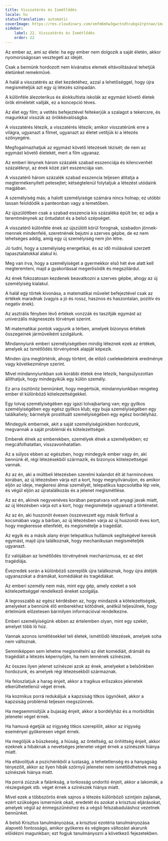 ```yaml
---
title: Visszatérés és Ismétlődés
locale: hu
statusTranslation: automatic
coverImage: https://res.cloudinary.com/xmfm6mhw3gwctndtcubgx2rptnae/image/upload/v1741354419/small_cover_la_gran_rebelion_28716e29d2.webp
sidebar:
    label: 22. Visszatérés és Ismétlődés
    order: 22
---
```

Az ember az, ami az élete: ha egy ember nem dolgozik a saját életén, akkor nyomorúságosan vesztegeti az idejét.

Csak a bennünk hordozott nem kívánatos elemek eltávolításával tehetjük életünket remekművé.

A halál a visszatérés az élet kezdetéhez, azzal a lehetőséggel, hogy újra megismételjük azt egy új létezés színpadán.

A különféle álezoterikus és álokkultista iskolák az egymást követő életek örök elméletét vallják, ez a koncepció téves.

Az élet egy film; a vetítés befejeztével feltekerjük a szalagot a tekercsre, és magunkkal visszük az örökkévalóságba.

A visszatérés létezik, a visszatérés létezik; amikor visszatérünk erre a világra, ugyanazt a filmet, ugyanazt az életet vetítjük ki a létezés szőnyegére.

Megfogalmazhatjuk az egymást követő létezések tézisét; de nem az egymást követő életekét, mert a film ugyanaz.

Az emberi lénynek három százalék szabad esszenciája és kilencvenhét százaléknyi, az ének közé zárt esszenciája van.

A visszatérő három százalék szabad esszencia teljesen átitatja a megtermékenyített petesejtet; kétségtelenül folytatjuk a létezést utódaink magjában.

A személyiség más; a halott személyisége számára nincs holnap; ez utóbbi lassan feloldódik a panteonban vagy a temetőben.

Az újszülöttben csak a szabad esszencia kis százaléka épült be; ez adja a teremtménynek az öntudatot és a belső szépséget.

A visszatérő különféle ének az újszülött körül forognak, szabadon jönnek-mennek mindenfelé, szeretnének bejutni a szerves gépbe, de ez nem lehetséges addig, amíg egy új személyiség nem jön létre.

Jó tudni, hogy a személyiség energetikai, és az idő múlásával szerzett tapasztalatokkal alakul ki.

Meg van írva, hogy a személyiséget a gyermekkor első hét éve alatt kell megteremteni, majd a gyakorlással megerősödik és megszilárdul.

Az ének fokozatosan kezdenek beavatkozni a szerves gépbe, ahogy az új személyiség kialakul.

A halál egy törtek kivonása, a matematikai művelet befejeztével csak az értékek maradnak (vagyis a jó és rossz, hasznos és haszontalan, pozitív és negatív ének).

Az asztrális fényben lévő értékek vonzzák és taszítják egymást az univerzális mágnesezés törvényei szerint.

Mi matematikai pontok vagyunk a térben, amelyek bizonyos értékek összegeinek járműveiként szolgálunk.

Mindannyiunk emberi személyiségében mindig léteznek ezek az értékek, amelyek az Ismétlődés törvényének alapját képezik.

Minden újra megtörténik, ahogy történt, de előző cselekedeteink eredménye vagy következménye szerint.

Mivel mindannyiunkban sok korábbi életek éne létezik, hangsúlyozottan állíthatjuk, hogy mindegyikük egy külön személy.

Ez arra ösztönöz bennünket, hogy megértsük, mindannyiunkban rengeteg ember él különböző kötelezettségekkel.

Egy tolvaj személyiségében egy igazi tolvajbarlang van; egy gyilkos személyiségében egy egész gyilkos klub; egy buja személyiségében egy találkahely; bármelyik prostituált személyiségében egy egész bordélyház.

Mindegyik embernek, akit a saját személyiségünkben hordozunk, megvannak a saját problémái és kötelezettségei.

Emberek élnek az emberekben, személyek élnek a személyekben; ez megcáfolhatatlan, visszavonhatatlan.

Az a súlyos ebben az egészben, hogy mindegyik ember vagy én, aki bennünk él, régi létezésekből származik, és bizonyos kötelezettségei vannak.

Az az én, aki a múltbeli létezésben szerelmi kalandot élt át harmincéves korában, az új létezésben várja ezt a kort, hogy megnyilvánuljon, és amikor eljön az ideje, megkeresi álmai személyét, telepatikus kapcsolatba lép vele, és végül eljön az újratalálkozás és a jelenet megismétlése.

Az az én, akinek negyvenéves korában perpatvara volt anyagi javak miatt, az új létezésben várja ezt a kort, hogy megismételje ugyanazt a történetet.

Az az én, aki huszonöt évesen összeveszett egy másik férfival a kocsmában vagy a bárban, az új létezésben várja az új huszonöt éves kort, hogy megkeresse ellenfelét, és megismételje a tragédiát.

Az egyik és a másik alany énjei telepatikus hullámok segítségével keresik egymást, majd újra találkoznak, hogy mechanikusan megismételjék ugyanazt.

Ez valójában az Ismétlődés törvényének mechanizmusa, ez az élet tragédiája.

Évezredek során a különböző szereplők újra találkoznak, hogy újra átéljék ugyanazokat a drámákat, komédiákat és tragédiákat.

Az emberi személy nem más, mint egy gép, amely ezeket a sok kötelezettséggel rendelkező éneket szolgálja.

A legrosszabb az egész kérdésben az, hogy mindazok a kötelezettségek, amelyeket a bennünk élő emberekhez kötődnek, anélkül teljesülnek, hogy értelmünk előzetesen bármilyen információval rendelkezne.

Emberi személyiségünk ebben az értelemben olyan, mint egy szekér, amelyet több ló húz.

Vannak azonos ismétlésekkel teli életek, ismétlődő létezések, amelyek soha nem változnak.

Semmiképpen sem lehetne megismételni az élet komédiáit, drámáit és tragédiáit a létezés képernyőjén, ha nem lennének színészek.

Az összes ilyen jelenet színészei azok az ének, amelyeket a belsőnkben hordozunk, és amelyek régi létezésekből származnak.

Ha feloszlatjuk a harag énjeit, akkor a tragikus erőszakos jelenetek elkerülhetetlenül véget érnek.

Ha kozmikus porrá redukáljuk a kapzsiság titkos ügynökeit, akkor a kapzsiság problémái teljesen megszűnnek.

Ha megsemmisítjük a bujaság énjeit, akkor a bordélyház és a morbiditás jelenetei véget érnek.

Ha hamuvá égetjük az irigység titkos szereplőit, akkor az irigység eseményei gyökeresen véget érnek.

Ha megöljük a büszkeség, a hiúság, az önteltség, az önhittség énjeit, akkor ezeknek a hibáknak a nevetséges jelenetei véget érnek a színészek hiánya miatt.

Ha eltávolítjuk a pszichénkből a lustaság, a tehetetlenség és a hanyagság tényezőit, akkor az ilyen hibák szörnyű jelenetei nem ismétlődhetnek meg a színészek hiánya miatt.

Ha porrá zúzzuk a falánkság, a torkosság undorító énjeit, akkor a lakomák, a részegségek stb. véget érnek a színészek hiánya miatt.

Mivel ezek a többszörös ének sajnos a létezés különböző szintjein zajlanak, ezért szükséges ismernünk okait, eredetét és azokat a krisztusi eljárásokat, amelyek végül az énmegszűnéshez és a végső felszabaduláshoz vezetnek bennünket.

A belső Krisztus tanulmányozása, a krisztusi ezotéria tanulmányozása alapvető fontosságú, amikor gyökeres és végleges változást akarunk előidézni magunkban; ezt fogjuk tanulmányozni a következő fejezetekben.

